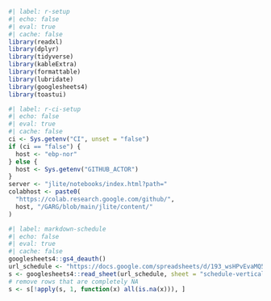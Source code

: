 <!-- markdownlint-disable MD041 -->

```r
#| label: r-setup
#| echo: false
#| eval: true
#| cache: false
library(readxl)
library(dplyr)
library(tidyverse)
library(kableExtra)
library(formattable)
library(lubridate)
library(googlesheets4)
library(toastui)
```

```r
#| label: r-ci-setup
#| echo: false
#| eval: true
#| cache: false
ci <- Sys.getenv("CI", unset = "false")
if (ci == "false") {
  host <- "ebp-nor"
} else {
  host <- Sys.getenv("GITHUB_ACTOR")
}
server <- "jlite/notebooks/index.html?path="
colabhost <- paste0(
  "https://colab.research.google.com/github/",
  host, "/GARG/blob/main/jlite/content/"
)
```

```r
#| label: markdown-schedule
#| echo: false
#| eval: true
#| cache: false
googlesheets4::gs4_deauth()
url_schedule <- "https://docs.google.com/spreadsheets/d/193_wsHPvEvaMQ583t4t0p2P6eiXMN_It-irhKyiO64U/edit#gid=0"
s <- googlesheets4::read_sheet(url_schedule, sheet = "schedule-vertical", col_types = "c")
# remove rows that are completely NA
s <- s[!apply(s, 1, function(x) all(is.na(x))), ]
```

<!-- markdownlint-enable MD041 -->
